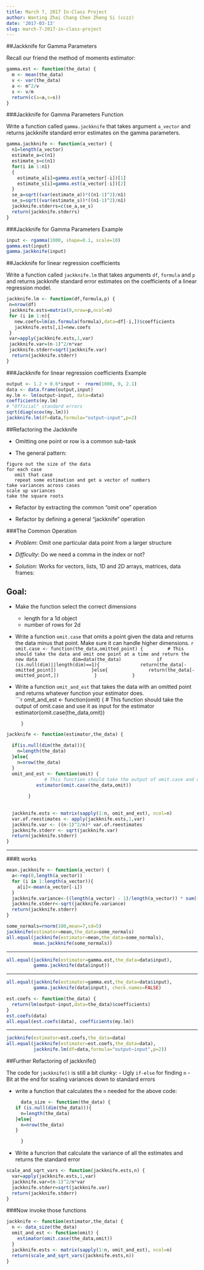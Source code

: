```yaml
---
title: March 7, 2017 In-Class Project
author: Wanting Zhai Chang Chen Zheng Si (cczz)
date: '2017-03-13'
slug: march-7-2017-in-class-project
---
```


##Jackknife for Gamma Parameters


Recall our friend the method of moments estimator:

```r
gamma.est <- function(the_data) {
  m <- mean(the_data)
  v <- var(the_data)
  a <- m^2/v
  s <- v/m
  return(c(a=a,s=s))
}
```


###Jackknife for Gamma Parameters Function

Write a function called `gamma.jackknife` that takes argument `a_vector` and returns jackknife standard error estimates on the gamma parameters. 

```r
gamma.jackknife <- function(a_vector) {
  n1=length(a_vector)
  estimate_a=c(n1)
  estimate_s=c(n1)
  for(i in 1:n1)
  {
    estimate_a[i]=gamma.est(a_vector[-i])[1]
    estimate_s[i]=gamma.est(a_vector[-i])[2]
  }
  se_a=sqrt((var(estimate_a))*((n1-1)^2)/n1)
  se_s=sqrt((var(estimate_s))*((n1-1)^2)/n1)
  jackknife.stderrs=c(se_a,se_s)
  return(jackknife.stderrs)
}
```



###Jackknife for Gamma Parameters Example


```r
input <- rgamma(1000, shape=0.1, scale=10)
gamma.est(input)
gamma.jackknife(input)
```



##Jackknife for linear regression coefficients

Write a function called `jackknife.lm` that takes arguments `df`, `formula` and `p` and returns jackknife standard error estimates on the coefficients of a linear regression model. 

```r
jackknife.lm <- function(df,formula,p) {
 n=nrow(df)
 jackknife.ests=matrix(0,nrow=p,ncol=n)
 for (i in 1:n){
   new.coefs=lm(as.formula(formula),data=df[-i,])$coefficients
   jackknife.ests[,i]=new.coefs
 }
 var=apply(jackknife.ests,1,var)
 jackknife.var=(n-1)^2/n*var
 jackknife.stderr=sqrt(jackknife.var)
  return(jackknife.stderr)
}
```



###Jackknife for linear regression coefficients Example


```r
output <- 1.2 + 0.6*input +  rnorm(1000, 0, 2.1)
data <- data.frame(output,input)
my.lm <- lm(output~input, data=data)
coefficients(my.lm)
# "Official" standard errors
sqrt(diag(vcov(my.lm)))
jackknife.lm(df=data,formula="output~input",p=2)
```



##Refactoring the Jackknife


- Omitting one point or row is a common sub-task

- The general pattern:

```
figure out the size of the data
for each case
   omit that case
   repeat some estimation and get a vector of numbers
take variances across cases
scale up variances
take the square roots
```

- Refactor by extracting the common "omit one" operation

- Refactor by defining a general "jackknife" operation



###The Common Operation


- _Problem_: Omit one particular data point from a larger structure

- _Difficulty_: Do we need a comma in the index or not?

- _Solution_: Works for vectors, lists, 1D and 2D arrays, matrices, data frames:



## Goal: 


- Make the function select the correct dimensions
    - length for a 1d object
    - number of rows for 2d
- Write a function `omit.case` that omits a point given the data and returns the data minus that point. Make sure it can handle higher dimensions. 
    ```r
          omit.case <- function(the_data,omitted_point) {
        # This should take the data and omit one point at a time and return the new data
            dim=data(the_data)
            if (is.null(dim)||length(dim)==1){
              return(the_data[-omitted_point])
            }else{
              return(the_data[-omitted_point,])
            }
            }
    ```
- Write a function `omit_and_est` that takes the data with an omitted point and returns whatever function your estimator does.  
    ```r
    
        omit_and_est <- function(omit) {
              # This function should take the output of omit.case and use it as input for the estimator
           estimator(omit.case(the_data,omit))
          
        }


```r
jackknife <- function(estimator,the_data) {
  
  if(is.null(dim(the_data))){
    n=length(the_data)
  }else{
    n=nrow(the_data)
  }
  omit_and_est <- function(omit) {
              # This function should take the output of omit.case and use it as input for the estimator
           estimator(omit.case(the_data,omit))
          
        }
  
  
  jackknife.ests <- matrix(sapply(1:n, omit_and_est), ncol=n)
  var.of.reestimates <- apply(jackknife.ests,1,var)
  jackknife.var <- ((n-1)^2/n)* var.of.reestimates
  jackknife.stderr <- sqrt(jackknife.var)
  return(jackknife.stderr)
}
```



---

###It works
```r
mean.jackknife <- function(a_vector) {
  a<-rep(0,length(a_vector))
  for (i in 1:length(a_vector)){
    a[i]<-mean(a_vector[-i])
  }
  jackknife.variance<-((length(a_vector) - 1)/length(a_vector)) * sum((a - mean(a))^2)
  jackknife.stderr<-sqrt(jackknife.variance)
  return(jackknife.stderr)
}
```

```r
some_normals=rnorm(100,mean=7,sd=5)
jackknife(estimator=mean,the_data=some_normals)
all.equal(jackknife(estimator=mean,the_data=some_normals),
          mean.jackknife(some_normals))
```

---



```r
all.equal(jackknife(estimator=gamma.est,the_data=data$input),
          gamma.jackknife(data$input))
```

---


```r
all.equal(jackknife(estimator=gamma.est,the_data=data$input),
          gamma.jackknife(data$input), check.names=FALSE)
```


```r
est.coefs <- function(the_data) {
  return(lm(output~input,data=the_data)$coefficients)
}
est.coefs(data)
all.equal(est.coefs(data), coefficients(my.lm))
```

---


```r
jackknife(estimator=est.coefs,the_data=data)
all.equal(jackknife(estimator=est.coefs,the_data=data),
          jackknife.lm(df=data,formula="output~input",p=2))
```


##Further Refactoring of jackknife()


The code for `jackknife()` is still a bit clunky:
- Ugly `if-else` for finding `n`
- Bit at the end for scaling variances down to standard errors

- write a function that calculates the `n` needed for the above code:

    ```r
      data_size <- function(the_data) {
    if (is.null(dim(the_data))){
      n=length(the_data)
    }else{
      n=nrow(the_data)
    }
      
      }
    ```
- Write a funcrion that calculate the variance of all the estimates and returns the standard error
```r
scale_and_sqrt_vars <- function(jackknife.ests,n) {
  var=apply(jackknife.ests,1,var)
  jackknife.var=(n-1)^2/n*var
  jackknife.stderr=sqrt(jackknife.var)
  return(jackknife.stderr)
}
```



###Now invoke those functions

```r
jackknife <- function(estimator,the_data) {
  n <- data_size(the_data)
  omit_and_est <- function(omit) {
    estimator(omit.case(the_data,omit))
  }
  jackknife.ests <- matrix(sapply(1:n, omit_and_est), ncol=n)
  return(scale_and_sqrt_vars(jackknife.ests,n))
}
```

